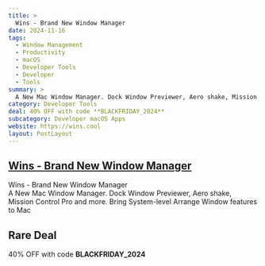 ```yaml
---
title: >
  Wins - Brand New Window Manager
date: 2024-11-16
tags:
  - Window Management
  - Productivity
  - macOS
  - Developer Tools
  - Developer
  - Tools
summary: >
  A New Mac Window Manager. Dock Window Previewer, Aero shake, Mission Control Pro and more. Bring System-level Arrange Window features to Mac
category: Developer Tools
deal: 40% OFF with code **BLACKFRIDAY_2024**
subcategory: Developer macOS Apps
website: https://wins.cool
layout: PostLayout
---
```


## [Wins - Brand New Window Manager](https://wins.cool)

Wins - Brand New Window Manager <br/>
A New Mac Window Manager. Dock Window Previewer, Aero shake, Mission Control Pro and more. Bring System-level Arrange Window features to Mac

## Rare Deal

40% OFF with code **BLACKFRIDAY_2024**
